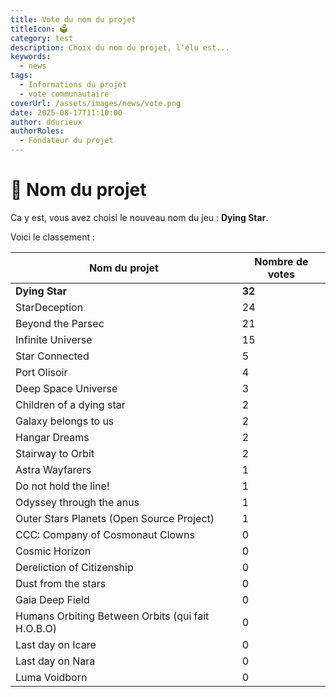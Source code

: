 ```yaml
---
title: Vote du nom du projet
titleIcon: 🗳️
category: test
description: Choix du nom du projet, l'élu est...
keywords:
  - news
tags:
  - Informations du projet
  - vote communautaire
coverUrl: /assets/images/news/vote.png
date: 2025-08-17T11:10:00
author: ddurieux
authorRoles:
  - Fondateur du projet
---
```


# 📢 Nom du projet

Ca y est, vous avez choisi le nouveau nom du jeu : **Dying Star**.

Voici le classement :

| Nom du projet                                     | Nombre de votes |
| ------------------------------------------------- | --------------- |
| **Dying Star**                                    | **32**          |
| StarDeception                                     | 24              |
| Beyond the Parsec                                 | 21              |
| Infinite Universe                                 | 15              |
| Star Connected                                    | 5               |
| Port Olisoir                                      | 4               |
| Deep Space Universe                               | 3               |
| Children of a dying star                          | 2               |
| Galaxy belongs to us                              | 2               |
| Hangar Dreams                                     | 2               |
| Stairway to Orbit                                 | 2               |
| Astra Wayfarers                                   | 1               |
| Do not hold the line!                             | 1               |
| Odyssey through the anus                          | 1               |
| Outer Stars Planets (Open Source Project)         | 1               |
| CCC: Company of Cosmonaut Clowns                  | 0               |
| Cosmic Horizon                                    | 0               |
| Dereliction of Citizenship                        | 0               |
| Dust from the stars                               | 0               |
| Gaia Deep Field                                   | 0               |
| Humans Orbiting Between Orbits (qui fait H.O.B.O) | 0               |
| Last day on Icare                                 | 0               |
| Last day on Nara                                  | 0               |
| Luma Voidborn                                     | 0               |
